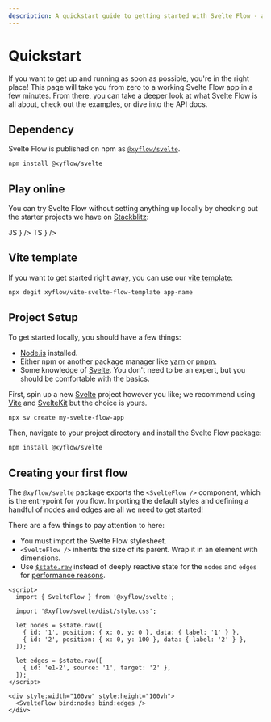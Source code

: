 ```yaml
---
description: A quickstart guide to getting started with Svelte Flow - a library for building interactive node-based interfaces in Svelte applications. Learn installation, setup, and create your first flow diagram.
---
```



# Quickstart

If you want to get up and running as soon as possible, you're in the right place! This page will take you from zero to a working Svelte Flow app in a few minutes. From there, you can take a deeper look at what Svelte Flow is all about, check out the examples, or dive into the API docs.

## Dependency

Svelte Flow is published on npm as [`@xyflow/svelte`](https://npmjs.com/package/@xyflow/svelte).

```bash copy npm2yarn
npm install @xyflow/svelte
```

## Play online

You can try Svelte Flow without setting anything up locally by checking out the starter projects we have on [Stackblitz](https://stackblitz.com):

<Cards num={2}>
  <Cards.Card
    title="new.svelteflow.dev/js"
    href="https://new.svelteflow.dev/js"
    icon={
      <div className="rounded-full w-10 h-10 bg-yellow-200 text-gray-700 font-black flex items-center justify-center">
        JS
      </div>
    }
  />
  <Cards.Card
    title="new.svelteflow.dev/ts"
    href="https://new.svelteflow.dev/ts"
    icon={
      <div className="rounded-full w-10 h-10 bg-blue-500 text-white font-black flex items-center justify-center">
        TS
      </div>
    }
  />
</Cards>

## Vite template

If you want to get started right away, you can use our [vite template](https://github.com/xyflow/vite-svelte-flow-template):

```bash copy npm2yarn
npx degit xyflow/vite-svelte-flow-template app-name
```

## Project Setup

To get started locally, you should have a few things:

- [Node.js](https://nodejs.org/en/) installed.
- Either npm or another package manager like [yarn](https://yarnpkg.com/) or
  [pnpm](https://pnpm.io/).
- Some knowledge of [Svelte](https://svelte.dev/). You don't need to be an
  expert, but you should be comfortable with the basics.

First, spin up a new [Svelte](https://svelte.dev/) project however you like; we
recommend using [Vite](https://vitejs.dev/) and [SvelteKit](https://svelte.dev/docs/kit/introduction) but the choice is yours.

```bash copy npm2yarn
npx sv create my-svelte-flow-app
```

Then, navigate to your project directory and install the Svelte Flow package:

```bash copy npm2yarn
npm install @xyflow/svelte
```

## Creating your first flow

The `@xyflow/svelte` package exports the `<SvelteFlow />` component, which is the entrypoint for you flow.
Importing the default styles and defining a handful of nodes and edges are all we need to get started!

There are a few things to pay attention to here:

- <Emoji content="🎨" /> You must import the Svelte Flow stylesheet.
- <Emoji content="📐" /> `<SvelteFlow />` inherits the size of its parent. Wrap it in an
  element with dimensions.
- <Emoji content="⚡" /> Use
  [`$state.raw`](https://svelte.dev/docs/svelte/$state#$state.raw) instead of deeply
  reactive state for the `nodes` and `edges` for [performance
  reasons](https://github.com/sveltejs/svelte/issues/11851).

```svelte
<script>
  import { SvelteFlow } from '@xyflow/svelte';

  import '@xyflow/svelte/dist/style.css';

  let nodes = $state.raw([
    { id: '1', position: { x: 0, y: 0 }, data: { label: '1' } },
    { id: '2', position: { x: 0, y: 100 }, data: { label: '2' } },
  ]);

  let edges = $state.raw([
    { id: 'e1-2', source: '1', target: '2' },
  ]);
</script>

<div style:width="100vw" style:height="100vh">
  <SvelteFlow bind:nodes bind:edges />
</div>
```
